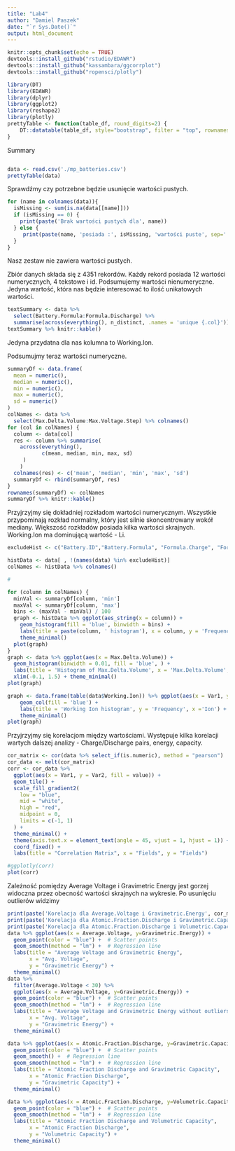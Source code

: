 ```yaml
---
title: "Lab4"
author: "Damiel Paszek"
date: "`r Sys.Date()`"
output: html_document
---
```


```r
knitr::opts_chunk$set(echo = TRUE)
devtools::install_github("rstudio/EDAWR")
devtools::install_github("kassambara/ggcorrplot")
devtools::install_github("ropensci/plotly")

library(DT)
library(EDAWR)
library(dplyr)
library(ggplot2)
library(reshape2)
library(plotly)
prettyTable <- function(table_df, round_digits=2) {
    DT::datatable(table_df, style="bootstrap", filter = "top", rownames = FALSE, extensions = "Buttons", options = list(dom = 'Bfrtip', buttons = c('copy', 'csv', 'excel', 'pdf', 'print'))) %>% formatRound(names(dplyr::select_if(table_df, is.numeric)), round_digits)
}
```
Summary
```r

```
```r
data <- read.csv('./mp_batteries.csv')
prettyTable(data)
```
Sprawdźmy czy potrzebne będzie usunięcie wartości pustych.
```r
for (name in colnames(data)){
  isMissing <- sum(is.na(data[[name]]))
  if (isMissing == 0) {
    print(paste('Brak wartości pustych dla', name))
  } else {
     print(paste(name, 'posiada :', isMissing, 'wartości puste', sep=' '))
  }
}
```
Nasz zestaw nie zawiera wartości pustych.

Zbiór danych składa się z 4351 rekordów. Każdy rekord posiada 12 wartości numerycznych, 4 tekstowe i id. 
Podsumujemy wartości nienumeryczne. Jedyna wartość, która nas będzie interesować to ilość unikatowych wartości.

```r
textSummary <- data %>% 
  select(Battery.Formula:Formula.Discharge) %>%
  summarise(across(everything(), n_distinct, .names = 'unique {.col}'))
textSummary %>% knitr::kable()
```
Jedyna przydatna dla nas kolumna to Working.Ion.

Podsumujmy teraz wartości numeryczne.

```r
summaryDf <- data.frame(
  mean = numeric(),
  median = numeric(),
  min = numeric(),
  max = numeric(),
  sd = numeric()
)
colNames <- data %>%
  select(Max.Delta.Volume:Max.Voltage.Step) %>% colnames()
for (col in colNames) {
  column <- data[col]
  res <- column %>% summarise(
    across(everything(), 
           c(mean, median, min, max, sd)
     )
    )
  colnames(res) <- c('mean', 'median', 'min', 'max', 'sd')
  summaryDf <- rbind(summaryDf, res)
}
rownames(summaryDf) <- colNames
summaryDf %>% knitr::kable()
```

Przyjrzyjmy się dokładniej rozkładom wartości numerycznym. 
Wszystkie przypominają rozkład normalny, który jest silnie skoncentrowany wokół mediany.
Większość rozkładów posiada kilka wartości skrajnych.
Working.Ion ma dominującą wartość - Li.
```r
excludeHist <- c("Battery.ID","Battery.Formula", "Formula.Charge", "Formula.Discharge", "Working.Ion" ,"Max.Delta.Volume")

histData <- data[ , !(names(data) %in% excludeHist)]
colNames <- histData %>% colnames()

# 

for (column in colNames) {
  minVal <- summaryDf[column, 'min']
  maxVal <- summaryDf[column, 'max']
  bins <- (maxVal - minVal) / 100
  graph <- histData %>% ggplot(aes_string(x = column)) + 
    geom_histogram(fill = 'blue', binwidth = bins) +
    labs(title = paste(column, ' histogram'), x = column, y = 'Frequency') +
    theme_minimal()
  plot(graph)
}
graph <- data %>% ggplot(aes(x = Max.Delta.Volume)) +
  geom_histogram(binwidth = 0.01, fill = 'blue', ) +
  labs(title = 'Histogram of Max.Delta.Volume', x = 'Max.Delta.Volume', y = 'Frequency') +
  xlim(-0.1, 1.5) + theme_minimal()
plot(graph)

graph <- data.frame(table(data$Working.Ion)) %>% ggplot(aes(x = Var1, y = Freq)) + 
    geom_col(fill = 'blue') +
    labs(title = 'Working Ion histogram', y = 'Frequency', x ='Ion') +
    theme_minimal()
plot(graph)


```


Przyjrzyjmy się korelacjom między wartościami.
Występuje kilka korelacji wartych dalszej analizy - Charge/Discharge pairs, energy, capacity.

```r
cor_matrix <- cor(data %>% select_if(is.numeric), method = "pearson")
cor_data <- melt(cor_matrix)
corr <- cor_data %>%
  ggplot(aes(x = Var1, y = Var2, fill = value)) +
  geom_tile() +
  scale_fill_gradient2(
    low = "blue",
    mid = "white",
    high = "red",
    midpoint = 0,
    limits = c(-1, 1)
  ) +
  theme_minimal() +
  theme(axis.text.x = element_text(angle = 45, vjust = 1, hjust = 1)) +
  coord_fixed() +
  labs(title = "Correlation Matrix", x = "Fields", y = "Fields")

#ggplotly(corr)
plot(corr)
```
Zależność pomiędzy Average Voltage i Gravimetric Energy jest gorzej widoczna przez obecność wartości skrajnych na wykresie. Po usunięciu outlierów widzimy 
```r
print(paste('Korelacja dla Average.Voltage i Gravimetric.Energy', cor_matrix['Average.Voltage', 'Gravimetric.Energy']))
print(paste('Korelacja dla Atomic.Fraction.Discharge i Gravimetric.Capacity', cor_matrix['Atomic.Fraction.Discharge', 'Gravimetric.Capacity']))
print(paste('Korelacja dla Atomic.Fraction.Discharge i Volumetric.Capacity', cor_matrix['Atomic.Fraction.Discharge', 'Volumetric.Capacity']))
data %>% ggplot(aes(x = Average.Voltage, y=Gravimetric.Energy)) +
  geom_point(color = "blue") +  # Scatter points
  geom_smooth(method = "lm") +  # Regression line
  labs(title = "Average Voltage and Gravimetric Energy",
       x = "Avg. Voltage",
       y = "Gravimetric Energy") +
  theme_minimal()
data %>% 
  filter(Average.Voltage < 30) %>% 
  ggplot(aes(x = Average.Voltage, y=Gravimetric.Energy)) +
  geom_point(color = "blue") +  # Scatter points
  geom_smooth(method = "lm") +  # Regression line
  labs(title = "Average Voltage and Gravimetric Energy without outliers",
       x = "Avg. Voltage",
       y = "Gravimetric Energy") +
  theme_minimal()

data %>% ggplot(aes(x = Atomic.Fraction.Discharge, y=Gravimetric.Capacity)) +
  geom_point(color = "blue") +  # Scatter points
  geom_smooth() +  # Regression line
  geom_smooth(method = "lm") +  # Regression line
  labs(title = "Atomic Fraction Discharge and Gravimetric Capacity",
       x = "Atomic Fraction Discharge",
       y = "Gravimetric Capacity") +
  theme_minimal()

data %>% ggplot(aes(x = Atomic.Fraction.Discharge, y=Volumetric.Capacity)) +
  geom_point(color = "blue") +  # Scatter points
  geom_smooth(method = "lm") +  # Regression line
  labs(title = "Atomic Fraction Discharge and Volumetric Capacity",
       x = "Atomic Fraction Discharge",
       y = "Volumetric Capacity") +
  theme_minimal()
```












